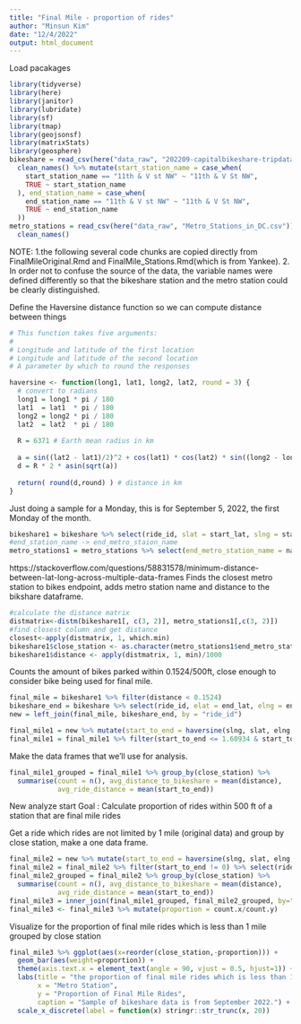 ```yaml
---
title: "Final Mile - proportion of rides"
author: "Minsun Kim"
date: "12/4/2022"
output: html_document
---
```


Load pacakages
```r
library(tidyverse)
library(here)
library(janitor)
library(lubridate)
library(sf)
library(tmap)
library(geojsonsf)
library(matrixStats)
library(geosphere)
bikeshare = read_csv(here("data_raw", "202209-capitalbikeshare-tripdata.zip")) %>%
  clean_names() %>% mutate(start_station_name = case_when(
    start_station_name == "11th & V st NW" ~ "11th & V St NW",
    TRUE ~ start_station_name
  ), end_station_name = case_when(
    end_station_name == "11th & V st NW" ~ "11th & V St NW",
    TRUE ~ end_station_name
  ))
metro_stations = read_csv(here("data_raw", "Metro_Stations_in_DC.csv")) %>%
  clean_names()
```

NOTE: 
1.the following several code chunks are copied directly from FinalMileOriginal.Rmd and FinalMile_Stations.Rmd(which is from Yankee).
2. In order not to confuse the source of the data, the variable names were defined differently so that the bikeshare station and the metro station could be clearly distinguished.

Define the Haversine distance function so we can compute distance between things
```r
# This function takes five arguments:
# 
# Longitude and latitude of the first location
# Longitude and latitude of the second location
# A parameter by which to round the responses

haversine <- function(long1, lat1, long2, lat2, round = 3) {
  # convert to radians
  long1 = long1 * pi / 180
  lat1  = lat1  * pi / 180
  long2 = long2 * pi / 180
  lat2  = lat2  * pi / 180
  
  R = 6371 # Earth mean radius in km
  
  a = sin((lat2 - lat1)/2)^2 + cos(lat1) * cos(lat2) * sin((long2 - long1)/2)^2
  d = R * 2 * asin(sqrt(a))
  
  return( round(d,round) ) # distance in km
}
```

Just doing a sample for a Monday, this is for September 5, 2022, the first Monday of the month.
```r
bikeshare1 = bikeshare %>% select(ride_id, slat = start_lat, slng = start_lng) %>% na.omit() 
#end_station_name -> end_metro_staion_name
metro_stations1 = metro_stations %>% select(end_metro_station_name = name, lat = y, lng = x) %>% na.omit()
```

https://stackoverflow.com/questions/58831578/minimum-distance-between-lat-long-across-multiple-data-frames
Finds the closest metro station to bikes endpoint, adds metro station name and distance to the bikshare dataframe.
```r
#calculate the distance matrix
distmatrix<-distm(bikeshare1[, c(3, 2)], metro_stations1[,c(3, 2)])
#find closest column and get distance
closest<-apply(distmatrix, 1, which.min)
bikeshare1$close_station <- as.character(metro_stations1$end_metro_station_name[closest])
bikeshare1$distance <- apply(distmatrix, 1, min)/1000
```

Counts the amount of bikes parked within 0.1524/500ft, close enough to consider bike being used for final mile.
```r
final_mile = bikeshare1 %>% filter(distance < 0.1524) 
bikeshare_end = bikeshare %>% select(ride_id, elat = end_lat, elng = end_lng)
new = left_join(final_mile, bikeshare_end, by = "ride_id")
```

```r
final_mile1 = new %>% mutate(start_to_end = haversine(slng, slat, elng, elat))
final_mile1 = final_mile1 %>% filter(start_to_end <= 1.60934 & start_to_end != 0) %>% select(ride_id, close_station, distance, start_to_end)
```

Make the data frames that we'll use for analysis.
```r
final_mile1_grouped = final_mile1 %>% group_by(close_station) %>% 
  summarise(count = n(), avg_distance_to_bikeshare = mean(distance), 
            avg_ride_distance = mean(start_to_end))
```

New analyze start
Goal : Calculate proportion of rides within 500 ft of a station that are final mile rides

Get a ride which rides are not limited by 1 mile (original data) and group by close station, make a one data frame.
```r
final_mile2 = new %>% mutate(start_to_end = haversine(slng, slat, elng, elat))
final_mile2 = final_mile2 %>% filter(start_to_end != 0) %>% select(ride_id, close_station, distance, start_to_end)
final_mile2_grouped = final_mile2 %>% group_by(close_station) %>% 
  summarise(count = n(), avg_distance_to_bikeshare = mean(distance), 
            avg_ride_distance = mean(start_to_end))
final_mile3 = inner_join(final_mile1_grouped, final_mile2_grouped, by="close_station")
final_mile3 <- final_mile3 %>% mutate(proportion = count.x/count.y)
```

Visualize for the proportion of final mile rides which is less than 1 mile grouped by close station
```r
final_mile3 %>% ggplot(aes(x=reorder(close_station,-proportion))) + 
  geom_bar(aes(weight=proportion)) +
  theme(axis.text.x = element_text(angle = 90, vjust = 0.5, hjust=1)) +
  labs(title = "the proportion of final mile rides which is less than 1 mile", 
       x = "Metro Station", 
       y = "Proportion of Final Mile Rides",
       caption = "Sample of bikeshare data is from September 2022.") +
  scale_x_discrete(label = function(x) stringr::str_trunc(x, 20))
```

